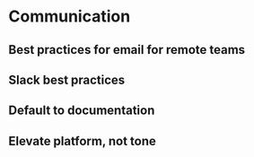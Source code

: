 # Communication

## Best practices for email for remote teams

## Slack best practices

## Default to documentation

## Elevate platform, not tone

